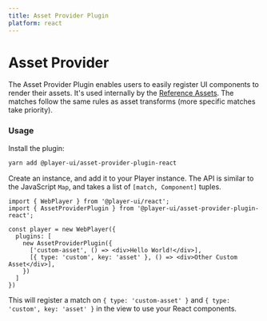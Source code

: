 ```yaml
---
title: Asset Provider Plugin
platform: react
---
```


# Asset Provider

The Asset Provider Plugin enables users to easily register UI components to render their assets. It's used internally by the [Reference Assets](./reference-assets). The matches follow the same rules as asset transforms (more specific matches take priority).

### Usage

<PlatformTabs>
  <react>

Install the plugin:

```bash
yarn add @player-ui/asset-provider-plugin-react
```

Create an instance, and add it to your Player instance. 
The API is similar to the JavaScript `Map`, and takes a list of `[match, Component]` tuples.

```tsx
import { WebPlayer } from '@player-ui/react';
import { AssetProviderPlugin } from '@player-ui/asset-provider-plugin-react';

const player = new WebPlayer({
  plugins: [
    new AssetProviderPlugin({
      ['custom-asset', () => <div>Hello World!</div>],
      [{ type: 'custom', key: 'asset' }, () => <div>Other Custom Asset</div>],
    })
  ]
})
```

This will register a match on `{ type: 'custom-asset' }` and `{ type: 'custom', key: 'asset' }` in the view to use your React components.

  </react>
</PlatformTabs>